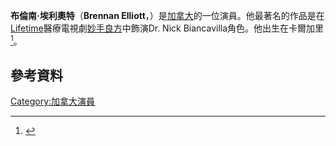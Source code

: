 {{Infobox person
|name = Brennan Elliott
|image =
|caption =
|birth_date = {{Birth date and age|1975|3|24|}}
|birth_place = [[卡爾加里|卡爾加里]]
|occupation = 演員
}}

'''布倫南·埃利奧特'''（'''Brennan Elliott'''，{{bd|1975年|3月24日}}）是[[加拿大|加拿大]]的一位演員。他最著名的作品是在[[Lifetime|Lifetime]]醫療電視劇[[妙手良方|妙手良方]]中飾演Dr. Nick Biancavilla角色。他出生在卡爾加里<ref>{{cite web|url=http://www.hollywood.com/celebrities/brennan-elliott-57422293/|title=Brennan Elliott|work=Hollywood.com|accessdate=10 July 2015|archive-date=2017-09-16|archive-url=https://web.archive.org/web/20170916095304/http://www.hollywood.com/celebrities/brennan-elliott-57422293/|dead-url=no}}</ref>。
==參考資料==
{{reflist}}
[[Category:加拿大演員|Category:加拿大演員]]